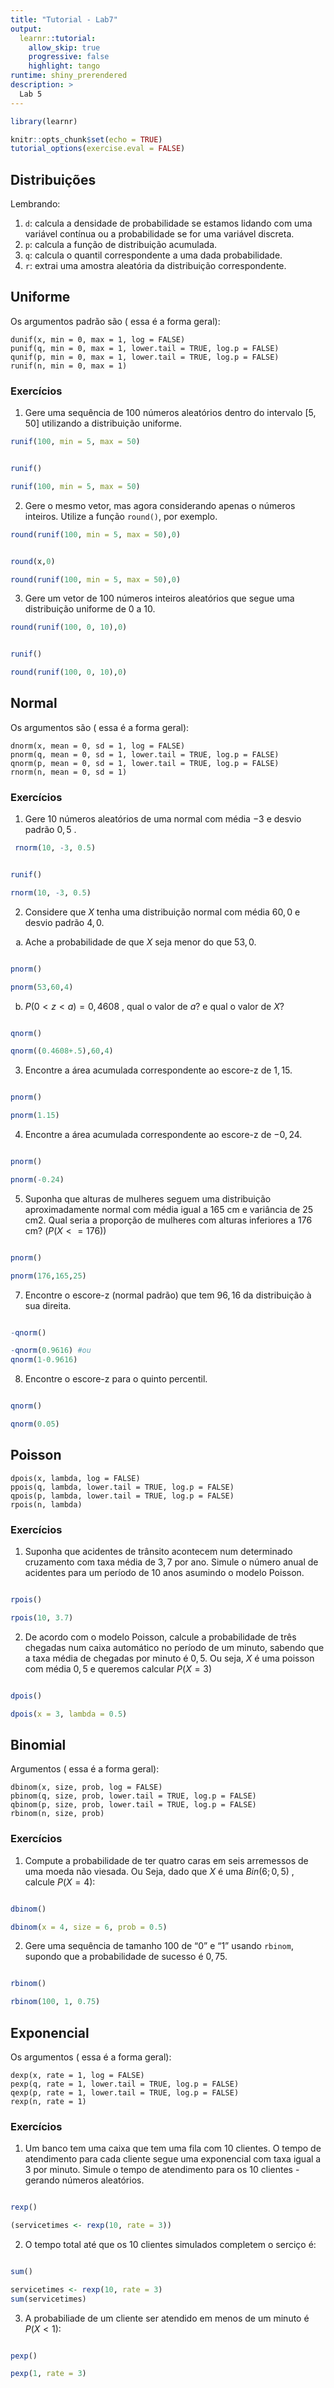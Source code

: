 ---
title: "Tutorial - Lab7"
output: 
  learnr::tutorial:
    allow_skip: true
    progressive: false
    highlight: tango
runtime: shiny_prerendered
description: >
  Lab 5
---

```{r setup, include=FALSE}
library(learnr)

knitr::opts_chunk$set(echo = TRUE)
tutorial_options(exercise.eval = FALSE)
```

## Distribuições

Lembrando:

1. `d`: calcula a densidade de probabilidade se estamos lidando com uma variável contínua ou a probabilidade se for uma variável discreta.
2. `p`: calcula a função de distribuição acumulada.
3. `q`: calcula o quantil correspondente a uma dada probabilidade.
4. `r`: extrai uma amostra aleatória da distribuição correspondente.



## Uniforme
Os argumentos padrão são ( essa é a forma geral):
```
dunif(x, min = 0, max = 1, log = FALSE)
punif(q, min = 0, max = 1, lower.tail = TRUE, log.p = FALSE)
qunif(p, min = 0, max = 1, lower.tail = TRUE, log.p = FALSE)
runif(n, min = 0, max = 1)
```

### Exercícios

1. Gere uma sequência de $100$ números aleatórios dentro do intervalo $[5,50]$ utilizando a distribuição uniforme. 
```{r, eval=F, echo=F}
runif(100, min = 5, max = 50)
```

```{r ex1, exercise = TRUE}
    
```

```{r ex1-hint-1, eval=F}
runif()
```

```{r ex1-solution}
runif(100, min = 5, max = 50)
```

2. Gere o mesmo vetor, mas agora considerando apenas o números inteiros. Utilize a função `round()`, por exemplo.
```{r, eval=F, echo=F}
round(runif(100, min = 5, max = 50),0)
```
```{r ex2, exercise = TRUE}
    
```

```{r ex2-hint-1, eval=F}
round(x,0)
```

```{r ex2-solution}
round(runif(100, min = 5, max = 50),0)
```

3. Gere um vetor de $100$ números inteiros aleatórios que segue uma distribuição uniforme de $0$ a $10$.
```{r, eval=F, echo=F}
round(runif(100, 0, 10),0)
```

```{r ex3, exercise = TRUE}
    
```

```{r ex3-hint-1, eval=F}
runif()
```

```{r ex3-solution}
round(runif(100, 0, 10),0)
```


## Normal
Os argumentos são  ( essa é a forma geral):
```
dnorm(x, mean = 0, sd = 1, log = FALSE)
pnorm(q, mean = 0, sd = 1, lower.tail = TRUE, log.p = FALSE)
qnorm(p, mean = 0, sd = 1, lower.tail = TRUE, log.p = FALSE)
rnorm(n, mean = 0, sd = 1)
```
### Exercícios
1. Gere 10 números aleatórios de uma normal com média  $-3$  e desvio padrão  $0,5$ . 
```{r, echo=F , eval =F}
 rnorm(10, -3, 0.5)
```

```{r ex11, exercise = TRUE}
    
```

```{r ex11-hint-1, eval=F}
runif()
```

```{r ex11-solution}
rnorm(10, -3, 0.5)
```


2. Considere que $X$ tenha uma distribuição normal com média $60,0$ e desvio padrão  $4,0$.

a. Ache a probabilidade de que $X$ seja menor do que $53,0$.  
```{r ex22, exercise = TRUE}
    
```

```{r ex22-hint-1, eval=F}
pnorm()
```

```{r ex22-solution}
pnorm(53,60,4)
```


b. $P(0 < z < a) = 0,4608$ , qual o valor de $a$? e qual o valor de $X$?  
```{r ex22b, exercise = TRUE}
    
```

```{r ex22b-hint-1, eval=F}
qnorm()
```

```{r ex22b-solution}
qnorm((0.4608+.5),60,4)
```

3. Encontre a área acumulada correspondente ao escore-z de $1,15$.

```{r ex23, exercise = TRUE}
    
```

```{r ex23-hint-1, eval=F}
pnorm()
```

```{r ex23-solution}
pnorm(1.15)
```

4. Encontre a área acumulada correspondente ao escore-z de $-0,24$.

```{r ex24, exercise = TRUE}
    
```

```{r ex24-hint-1, eval=F}
pnorm()
```

```{r ex24-solution}
pnorm(-0.24)
```

5. Suponha que alturas de mulheres seguem uma  distribuição aproximadamente normal com média igual a 165 cm e variância de 25 cm2. Qual seria a proporção de mulheres com alturas inferiores a 176 cm? ($P (X <=176)$)

```{r ex26, exercise = TRUE}
    
```

```{r ex26-hint-1, eval=F}
pnorm()
```

```{r ex26-solution}
pnorm(176,165,25)
```

7. Encontre o escore-z (normal padrão) que tem  $96,16%$  da distribuição à sua direita.

```{r ex27, exercise = TRUE}
    
```

```{r ex27-hint-1, eval=F}
-qnorm()
```

```{r ex27-solution}
-qnorm(0.9616) #ou
qnorm(1-0.9616)
```

8. Encontre o escore-z para o quinto percentil.

```{r ex28, exercise = TRUE}
    
```

```{r ex28-hint-1, eval=F}
qnorm()
```

```{r ex28-solution}
qnorm(0.05)
```


## Poisson
```
dpois(x, lambda, log = FALSE)
ppois(q, lambda, lower.tail = TRUE, log.p = FALSE)
qpois(p, lambda, lower.tail = TRUE, log.p = FALSE)
rpois(n, lambda)
```
### Exercícios

1. Suponha que acidentes de trânsito acontecem num determinado cruzamento com taxa média de $3,7$ por ano. Simule o número anual de acidentes para um período de $10$ anos asumindo o modelo Poisson. 

```{r exp1, exercise = TRUE}
    
```

```{r exp1-hint-1, eval=F}
rpois()
```

```{r exp1-solution}
rpois(10, 3.7)
```


2. De acordo com o modelo Poisson, calcule a probabilidade de  três chegadas num caixa automático no período de um minuto, sabendo que a taxa média de chegadas por minuto é $0,5$. Ou seja, $X$ é uma poisson com média $0,5$ e queremos calcular $P(X = 3)$

```{r exp2, exercise = TRUE}
    
```

```{r exp2-hint-1, eval=F}
dpois()
```

```{r exp2-solution}
dpois(x = 3, lambda = 0.5)
```


## Binomial
Argumentos ( essa é a forma geral):
```
dbinom(x, size, prob, log = FALSE)
pbinom(q, size, prob, lower.tail = TRUE, log.p = FALSE)
qbinom(p, size, prob, lower.tail = TRUE, log.p = FALSE)
rbinom(n, size, prob)
```

### Exercícios

1. Compute a probabilidade de ter quatro caras em seis arremessos de uma moeda não viesada. Ou Seja, dado que $X$ é uma  $Bin(6; 0,5)$ , calcule $P(X= 4)$:

```{r exb1, exercise = TRUE}
    
```

```{r exb1-hint-1, eval=F}
dbinom()
```

```{r exb1-solution}
dbinom(x = 4, size = 6, prob = 0.5)
```



2. Gere uma sequência de tamanho 100 de "0" e "1" usando `rbinom`, supondo que a probabilidade de sucesso é $0,75$.


```{r exb2, exercise = TRUE}
    
```

```{r exb2-hint-1, eval=F}
rbinom()
```

```{r exb2-solution}
rbinom(100, 1, 0.75)
```


## Exponencial
Os argumentos  ( essa é a forma geral):
```
dexp(x, rate = 1, log = FALSE)
pexp(q, rate = 1, lower.tail = TRUE, log.p = FALSE)
qexp(p, rate = 1, lower.tail = TRUE, log.p = FALSE)
rexp(n, rate = 1)
```

### Exercícios

1. Um banco tem uma caixa que tem uma fila com 10 clientes. O tempo de atendimento para cada cliente segue uma exponencial com taxa igual a 3 por minuto. Simule o tempo de atendimento para os 10 clientes - gerando números aleatórios.

```{r exe1, exercise = TRUE}
    
```

```{r exe1-hint-1, eval=F}
rexp()
```

```{r exe1-solution}
(servicetimes <- rexp(10, rate = 3))
```


2. O tempo total até que os 10 clientes simulados completem o serciço é:

```{r exe2, exercise = TRUE}
    
```

```{r exe2-hint-1, eval=F}
sum()
```

```{r exe2-solution}
servicetimes <- rexp(10, rate = 3)
sum(servicetimes)
```


3. A probabiliade de um cliente ser atendido em menos de um minuto é  $P(X<1)$: 

```{r exe3, exercise = TRUE}
    
```

```{r exe3-hint-1, eval=F}
pexp()
```

```{r exe3-solution}
pexp(1, rate = 3)
```


